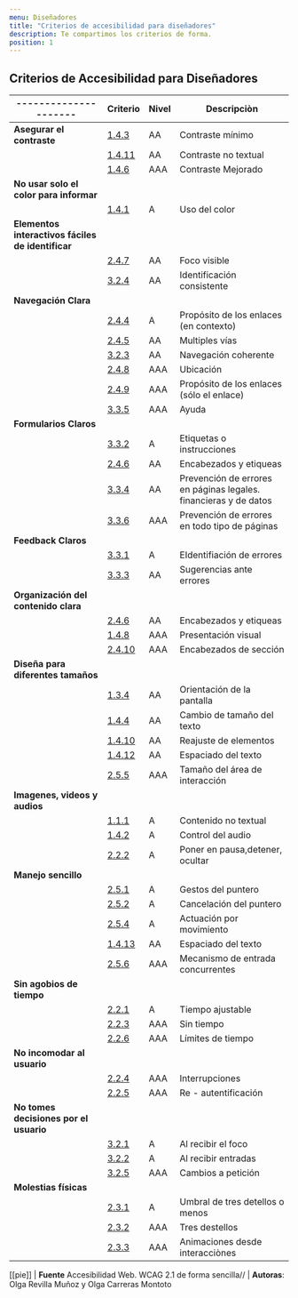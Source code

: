 ```yaml
---
menu: Diseñadores
title: "Criterios de accesibilidad para diseñadores"
description: Te compartimos los criterios de forma.
position: 1
---
```


## Criterios de Accesibilidad para Diseñadores

| ---------------------                             | Criterio                                                                                   | Nivel | Descripciòn                                                      |
| ------------------------------------------------- | ------------------------------------------------------------------------------------------ | ----- | ---------------------------------------------------------------- |
| **Asegurar el contraste**                         | [1.4.3](https://www.w3.org/TR/UNDERSTANDING-WCAG20/visual-audio-contrast-contrast.html)    | AA    | Contraste mínimo                                                 |
|                                                   | [1.4.11](https://www.w3.org/WAI/WCAG21/Understanding/non-text-contrast)                    | AA    | Contraste no textual                                             |
|                                                   | [1.4.6](https://www.w3.org/WAI/WCAG21/Understanding/contrast-enhanced)                     | AAA   | Contraste Mejorado                                               |
| **No usar solo el color para informar**           |                                                                                            |
|                                                   | [1.4.1](https://www.w3.org/WAI/WCAG21/Understanding/use-of-color)                          | A     | Uso del color                                                    |
| **Elementos interactivos fáciles de identificar** |                                                                                            |
|                                                   | [2.4.7](https://www.w3.org/WAI/WCAG21/Understanding/focus-visible)                         | AA    | Foco visible                                                     |
|                                                   | [3.2.4](https://www.w3.org/WAI/WCAG21/Understanding/consistent-identification)             | AA    | Identificación consistente                                       |
| **Navegación Clara**                              |                                                                                            |
|                                                   | [2.4.4](https://www.w3.org/WAI/WCAG21/Understanding/link-purpose-in-context)               | A     | Propósito de los enlaces (en contexto)                           |
|                                                   | [2.4.5](https://www.w3.org/WAI/WCAG21/Understanding/multiple-ways)                         | AA    | Multiples vías                                                   |
|                                                   | [3.2.3](https://www.w3.org/WAI/WCAG21/Understanding/consistent-navigation)                 | AA    | Navegación coherente                                             |
|                                                   | [2.4.8](https://www.w3.org/WAI/WCAG21/Understanding/location)                              | AAA   | Ubicación                                                        |
|                                                   | [2.4.9](https://www.w3.org/WAI/WCAG21/Understanding/link-purpose-link-only)                | AAA   | Propósito de los enlaces (sólo el enlace)                        |
|                                                   | [3.3.5](https://www.w3.org/WAI/WCAG21/Understanding/help)                                  | AAA   | Ayuda                                                            |
| **Formularios Claros**                            |                                                                                            |
|                                                   | [3.3.2](https://www.w3.org/WAI/WCAG21/Understanding/labels-or-instructions)                | A     | Etiquetas o instrucciones                                        |
|                                                   | [2.4.6](https://www.w3.org/WAI/WCAG21/Understanding/headings-and-labels)                   | AA    | Encabezados y etiqueas                                           |
|                                                   | [3.3.4](https://www.w3.org/WAI/WCAG21/Understanding/error-prevention-legal-financial-data) | AA    | Prevención de errores en páginas legales. financieras y de datos |
|                                                   | [3.3.6](https://www.w3.org/WAI/WCAG21/Understanding/error-prevention-all)                  | AAA   | Prevención de errores en todo tipo de páginas                    |
| **Feedback Claros**                               |                                                                                            |
|                                                   | [3.3.1](https://www.w3.org/WAI/WCAG21/Understanding/error-identification)                  | A     | EIdentifiación de errores                                        |
|                                                   | [3.3.3](https://www.w3.org/WAI/WCAG21/Understanding/error-suggestion)                      | AA    | Sugerencias ante errores                                         |
| **Organización del contenido clara**              |                                                                                            |
|                                                   | [2.4.6](https://www.w3.org/WAI/WCAG21/Understanding/headings-and-labels)                   | AA    | Encabezados y etiqueas                                           |
|                                                   | [1.4.8](https://www.w3.org/WAI/WCAG21/Understanding/visual-presentation)                   | AAA   | Presentación visual                                              |
|                                                   | [2.4.10](https://www.w3.org/WAI/WCAG21/Understanding/section-headings)                     | AAA   | Encabezados de sección                                           |
| **Diseña para diferentes tamaños**                |
|                                                   | [1.3.4](https://www.w3.org/WAI/WCAG21/Understanding/orientation)                           | AA    | Orientación de la pantalla                                       |
|                                                   | [1.4.4](https://www.w3.org/WAI/WCAG21/Understanding/resize-text)                           | AA    | Cambio de tamaño del texto                                       |
|                                                   | [1.4.10](https://www.w3.org/WAI/WCAG21/Understanding/reflow)                               | AA    | Reajuste de elementos                                            |
|                                                   | [1.4.12](https://www.w3.org/WAI/WCAG21/Understanding/text-spacing)                         | AA    | Espaciado del texto                                              |
|                                                   | [2.5.5](https://www.w3.org/WAI/WCAG21/Understanding/target-size)                           | AAA   | Tamaño del área de interacción                                   |
| **Imagenes, videos y audios**                     |                                                                                            |
|                                                   | [1.1.1](https://www.w3.org/WAI/WCAG21/Understanding/non-text-content)                      | A     | Contenido no textual                                             |
|                                                   | [1.4.2](https://www.w3.org/WAI/WCAG21/Understanding/audio-control)                         | A     | Control del audio                                                |
|                                                   | [2.2.2](https://www.w3.org/WAI/WCAG21/Understanding/pause-stop-hide)                       | A     | Poner en pausa,detener, ocultar                                  |
| **Manejo sencillo**                               |                                                                                            |
|                                                   | [2.5.1](https://www.w3.org/WAI/WCAG21/Understanding/pointer-gestures)                      | A     | Gestos del puntero                                               |
|                                                   | [2.5.2](https://www.w3.org/WAI/WCAG21/Understanding/pointer-cancellation)                  | A     | Cancelación del puntero                                          |
|                                                   | [2.5.4](https://www.w3.org/WAI/WCAG21/Understanding/motion-actuation)                      | A     | Actuación por movimiento                                         |
|                                                   | [1.4.13](https://www.w3.org/WAI/WCAG21/Understanding/content-on-hover-or-focus)            | AA    | Espaciado del texto                                              |
|                                                   | [2.5.6](https://www.w3.org/WAI/WCAG21/Understanding/concurrent-input-mechanisms)           | AAA   | Mecanismo de entrada concurrentes                                |
| **Sin agobios de tiempo**                         |                                                                                            |
|                                                   | [2.2.1](https://www.w3.org/WAI/WCAG21/Understanding/timing-adjustable)                     | A     | Tiempo ajustable                                                 |
|                                                   | [2.2.3](https://www.w3.org/WAI/WCAG21/Understanding/no-timing)                             | AAA   | Sin tiempo                                                       |
|                                                   | [2.2.6](https://www.w3.org/WAI/WCAG21/Understanding/timeouts)                              | AAA   | Límites de tiempo                                                |
| **No incomodar al usuario**                       |                                                                                            |
|                                                   | [2.2.4](https://www.w3.org/WAI/WCAG21/Understanding/interruptions)                         | AAA   | Interrupciones                                                   |
|                                                   | [2.2.5](https://www.w3.org/WAI/WCAG21/Understanding/re-authenticating)                     | AAA   | Re - autentificación                                             |
| **No tomes decisiones por el usuario**            |                                                                                            |
|                                                   | [3.2.1](https://www.w3.org/WAI/WCAG21/Understanding/on-focus)                              | A     | Al recibir el foco                                               |
|                                                   | [3.2.2](https://www.w3.org/WAI/WCAG21/Understanding/on-input)                              | A     | Al recibir entradas                                              |
|                                                   | [3.2.5](https://www.w3.org/WAI/WCAG21/Understanding/change-on-request)                     | AAA   | Cambios a petición                                               |
| **Molestias físicas**                             |                                                                                            |
|                                                   | [2.3.1](https://www.w3.org/WAI/WCAG21/Understanding/three-flashes-or-below-threshold)      | A     | Umbral de tres detellos o menos                                  |
|                                                   | [2.3.2](https://www.w3.org/WAI/WCAG21/Understanding/three-flashes)                         | AAA   | Tres destellos                                                   |
|                                                   | [2.3.3](https://www.w3.org/WAI/WCAG21/Understanding/animation-from-interactions)           | AAA   | Animaciones desde interacciònes                                  |

[[pie]]
| **Fuente** Accesibilidad Web. WCAG 2.1 de forma sencilla//
| **Autoras**: Olga Revilla Muñoz y Olga Carreras Montoto
